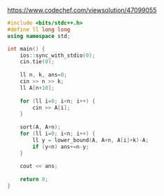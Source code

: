https://www.codechef.com/viewsolution/47099055

```cpp
#include <bits/stdc++.h>
#define ll long long
using namespace std;

int main() {
    ios::sync_with_stdio(0);
    cin.tie(0);
    
    ll n, k, ans=0;
    cin >> n >> k;
    ll A[n+10];
    
    for (ll i=0; i<n; i++) {
        cin >> A[i];
    }
    
    sort(A, A+n);
    for (ll i=0; i<n; i++) {
        ll y = lower_bound(A, A+n, A[i]+k)-A;
        if (y<n) ans+=n-y;
    }
    
    cout << ans;
    
    return 0;
}
```
